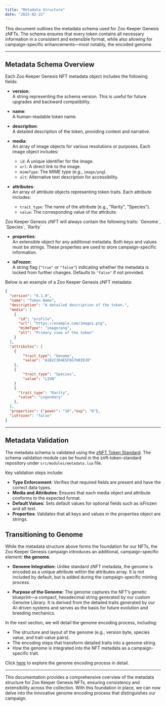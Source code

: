 ```yaml
---
title: "Metadata Structure"
date: "2025-02-22"
---
```


This document outlines the metadata schema used for Zoo Keeper Genesis zNFTs. The schema ensures that every token contains all necessary information in a consistent and extensible format, while also allowing for campaign-specific enhancements—most notably, the encoded genome.

---

## Metadata Schema Overview

Each Zoo Keeper Genesis NFT metadata object includes the following fields:

- **version**:  
  A string representing the schema version. This is useful for future upgrades and backward compatibility.

- **name**:  
  A human-readable token name.

- **description**:  
  A detailed description of the token, providing context and narrative.

- **media**:  
  An array of image objects for various resolutions or purposes. Each image object includes:

  - `id`: A unique identifier for the image.
  - `url`: A direct link to the image.
  - `mimeType`: The MIME type (e.g., `image/png`).
  - `alt`: Alternative text description for accessibility.

- **attributes**:  
  An array of attribute objects representing token traits. Each attribute includes:
  - `trait_type`: The name of the attribute (e.g., "Rarity", "Species").
  - `value`: The corresponding value of the attribute.

<Callout>
  Zoo Keeper Genesis zNFT will always contain the following traits: `Genome`,
  `Species`, `Rarity`
</Callout>

- **properties**:  
  An extensible object for any additional metadata. Both keys and values must be strings. These properties are used to store campaign-specific information.

- **isFrozen**:  
  A string flag (`"true"` or `"false"`) indicating whether the metadata is locked from further changes. Defaults to `"false"` if not provided.

Below is an example of a Zoo Keeper Genesis zNFT metadata:

```json
{
  "version": "0.1.0",
  "name": "Token Name",
  "description": "A detailed description of the token.",
  "media": [
    {
      "id": "profile",
      "url": "https://example.com/image1.png",
      "mimeType": "image/png",
      "alt": "Primary view of the token"
    }
  ],
  "attributes": [
    {
        "trait_type": "Genome",
        "value": "A1B2C3D4E5F6G7H8I9J0"
    },
    {
        "trait_type": "Species",
        "value": "LION"
    }
    {
      "trait_type": "Rarity",
      "value": "Legendary"
    },
  ],
  "properties": {"power": "10","exp": "0"},
  "isFrozen": "false"
}
```

---

## Metadata Validation

The metadata schema is validated using the [zNFT Token Standard](https://json-schema.org/). The schema validation module can be found in the znft-token-standard repository under `src/modules/metadata.lua` file.

Key validation steps include:
- **Type Enforcement**: Verifies that required fields are present and have the correct data types.
- **Media and Attributes**: Ensures that each media object and attribute conforms to the expected format.
- **Default Values**: Sets default values for optional fields such as isFrozen and alt text.
- **Properties**: Validates that all keys and values in the properties object are strings.

## Transitioning to Genome

While the metadata structure above forms the foundation for our NFTs, the Zoo Keeper Genesis campaign introduces an additional, campaign-specific element: **the genome**.

- **Genome Integration:**
Unlike standard zNFT metadata, the genome is encoded as a unique attribute within the attributes array. It is not included by default, but is added during the campaign-specific minting process.

- **Purpose of the Genome:**
The genome captures the NFT’s genetic blueprint—a compact, hexadecimal string generated by our custom Genome Library. It is derived from the detailed traits generated by our AI-driven systems and serves as the basis for future evolution and breeding mechanics.

In the next section, we will detail the genome encoding process, including:
- The structure and layout of the genome (e.g., version byte, species value, and trait-value pairs).
- The encoding steps that transform detailed traits into a genome string.
- How the genome is integrated into the NFT metadata as a campaign-specific trait.

Click [here](#) to explore the genome encoding process in detail.

---

This documentation provides a comprehensive overview of the metadata structure for Zoo Keeper Genesis NFTs, ensuring consistency and extensibility across the collection. With this foundation in place, we can now delve into the innovative genome encoding process that distinguishes our campaign.
